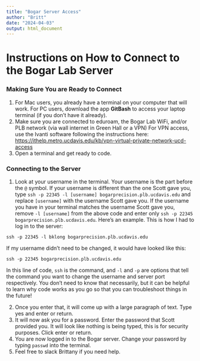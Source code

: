 ```yaml
---
title: "Bogar Server Access"
author: "Britt"
date: "2024-04-03"
output: html_document
---
```


# Instructions on How to Connect to the Bogar Lab Server

### Making Sure You are Ready to Connect

1.  For Mac users, you already have a terminal on your computer that will work. For PC users, download the app **GitBash** to access your laptop terminal (if you don't have it already).
2.  Make sure you are connected to eduroam, the Bogar Lab WiFi, and/or PLB network (via wall internet in Green Hall or a VPN) For VPN access, use the Ivanti software following the instructions here: <https://ithelp.metro.ucdavis.edu/kb/vpn-virtual-private-network-ucd-access>
3.  Open a terminal and get ready to code.

### Connecting to the Server

1.  Look at your username in the terminal. Your username is the part before the `@` symbol. If your username is different than the one Scott gave you, type `ssh -p 22345 -l [username] bogarprecision.plb.ucdavis.edu` and replace `[username]` with the username Scott gave you. If the username you have in your terminal matches the username Scott gave you, remove `-l [username]` from the above code and enter only `ssh -p 22345 bogarprecision.plb.ucdavis.edu`. Here's an example. This is how I had to log in to the server:

`ssh -p 22345 -l bklong bogarprecision.plb.ucdavis.edu`

If my username didn't need to be changed, it would have looked like this:

`ssh -p 22345 bogarprecision.plb.ucdavis.edu`

In this line of code, `ssh` is the command, and `-l` and `-p` are options that tell the command you want to change the username and server port respectively. You don't need to know that necessarily, but it can be helpful to learn why code works as you go so that you can troubleshoot things in the future!

2.  Once you enter that, it will come up with a large paragraph of text. Type yes and enter or return.
3.  It will now ask you for a password. Enter the password that Scott provided you. It will look like nothing is being typed, this is for security purposes. Click enter or return.
4.  You are now logged in to the Bogar server. Change your password by typing `passwd` into the terminal.
5.  Feel free to slack Brittany if you need help.
